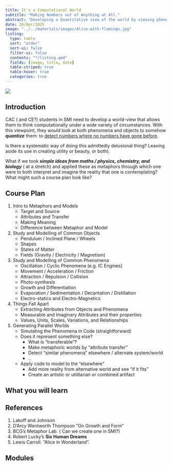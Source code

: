 ```yaml
---
title: It's a Computational World
subtitle: "Making Numbers out of Anything at All."
abstract: "Developing a Quantitative view of the world by viewing phenomena and objects as computational systems."
date: 26/Apr/2025
image: "../../materials/images/Alice-with-flamingo.jpg"
listing: 
  type: table
  sort: "order"
  sort-ui: false
  filter-ui: false
  contents: "*/listing.qmd"
  fields: [image, title, date]
  table-striped: true
  table-hover: true
  categories: true
---
```


![](../../materials/images/Alice-with-flamingo.jpg)




## Introduction

CAC ( and CE?) students in SMI need to develop a world-view that allows them to think computationally under a wide variety of circumstances. With this viewpoint, they would look at both phenomena and objects to somehow ***quantize*** them: to [detect numbers where no numbers have gone before](https://en.wikipedia.org/wiki/Where_no_man_has_gone_before).

Is there a systematic way of doing this admittedly delusional thing?
Leaving aside its use in creating utility or beauty, or both).

What if we took ***simple ideas from maths / physics, chemistry, 
and biology*** ( at a stretch) and applied these as metaphors through 
which one were to both interpret and imagine the reality that one is 
contemplating? What might such a course plan look like?

## Course Plan

1. Intro to Metaphors and Models
    - Target and Source
    - Attributes and Transfer
    - Making Meaning
    - Difference between Metaphor and Model

1. Study and Modelling of Common Objects
    - Pendulum / Inclined Plane / Wheels
    - Shapes
    - States of Matter
    - Fields (Gravity / Electricity / Magnetism)
1. Study and Modelling of Common Phenomena
    - Oscillation / Cyclic Phenomena (e.g. IC Engines)
    - Movement / Acceleration / Friction
    - Attraction / Repulsion / Collision
    - Photo-synthesis 
    - Growth and Differentiation
    - Evaporation / Sedimentation / Decantation / Distillation
    - Electro-statics and Electro-Magnetics
1. Things Fall Apart
    - Extracting Attributes from Objects and Phenomena
    - Measurable and Imaginary Attributes and their properties
    - Values, Units, Scales, Variations, and Relationships

1. Generating Parallel Worlds
    - Simulating the Phenomena in Code (straightforward)
    - Does it represent something else?
        - What is "transferable"?
        - Make metaphoric worlds by "attribute transfer"
        - Detect "similar phenomena" elsewhere / alternate system/world
        - ..
    - Apply code to model to the "elsewhere"
        - Add more reality from alternative world and see "if it fits"
        - Create an artistic or utilitarian or combined artifact
        

        


## What you will learn




## References

1. Lakoff and Johnson
2. D'Arcy Wentworth Thompson "On Growth and Form"
2. BCG's Metaphor Lab. ( Can we create one in SMI?)
3. Robert Lucky's **Six Human Dreams**
4. Lewis Carroll. "Alice in Wonderland".



## Modules
